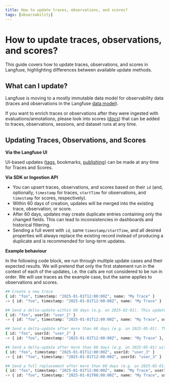 ```yaml
---
title: How to update traces, observations, and scores?
tags: [observability]
---
```


# How to update traces, observations, and scores?

This guide covers how to update traces, observations, and scores in Langfuse, highlighting differences between available update methods.

## What can I update?

Langfuse is moving to a mostly immutable data model for observability data (traces and observations in the Langfuse [data model](/docs/observability/data-model)).

If you want to enrich traces or observations after they were ingested with evaluations/annotations, please look into scores ([docs](/docs/evaluation/evaluation-methods/custom-scores)) that can be added to traces, observations, sessions, and dataset runs at any time.

## Updating Traces, Observations, and Scores

**Via the Langfuse UI**

UI-based updates ([tags](/docs/observability/features/tags), bookmarks, [publishing](/docs/observability/features/url)) can be made at any time for Traces and Scores.

**Via SDK or Ingestion API**

- You can upsert traces, observations, and scores based on their `id` (and, optionally, `timestamp` for traces, `startTime` for observations, and `timestamp` for scores, respectively).
- Within 60 days of creation, updates will be merged into the existing trace, observation, or score.
- After 60 days, updates may create duplicate entries containing only the changed fields. This can lead to inconsistencies in dashboards and historical filtering.
- Sending a full event with `id`, same `timestamp/startTime`, and all desired properties will always replace the existing record instead of producing a duplicate and is recommended for long-term updates.

**Example behaviour**

In the following code block, we run through multiple update cases and their expected results.
We will pretend that only the first statement run in the context of each of the updates, i.e. the calls are not considered to be run in order.
We will use traces as the example case, but the same applies to observations and scores.

```bash
## Create a new trace
{ id: "foo", timestamp: "2025-01-01T12:00:00Z", name: "My Trace" }
-> { id: "foo", timestamp: "2025-01-01T12:00:00Z", name: "My Trace" }

## Send a delta-update within 60 days (e.g. on 2025-02-01). This updates the original trace.
{ id: "foo", userId: "user_1" }
-> { id: "foo", timestamp: "2025-01-01T12:00:00Z", name: "My Trace", userId: "user_1" }

## Send a delta-update after more than 60 days (e.g. on 2025-05-01). This creates a duplicate record.
{ id: "foo", userId: "user_2" }
-> { id: "foo", timestamp: "2025-01-01T12:00:00Z", name: "My Trace" }, { id: "foo", timestamp: "2025-05-01T00:00:00Z", userId: "user_2" }

## Send a delta-update after more than 60 days (e.g. on 2025-05-01) with the original timestamp. This will replace the original record.
{ id: "foo", timestamp: "2025-01-01T12:00:00Z", userId: "user_3" }
-> { id: "foo", timestamp: "2025-01-01T12:00:00Z", userId: "user_3" }

## Send a full replacement after more than 60 days (e.g. on 2025-05-01) with the original timestamp. This will replace the original record.
{ id: "foo", timestamp: "2025-01-01T12:00:00Z", name: "My Trace", userId: "user_4" }
-> { id: "foo", timestamp: "2025-01-01T00:00:00Z", name: "My Trace", userId: "user_4" }
```
